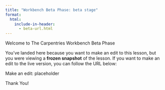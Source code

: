 ```yaml
---
title: "Workbench Beta Phase: beta stage"
format:
  html:
    include-in-header:
      - beta-url.html
---
```


Welcome to The Carpentries Workbench Beta Phase

You've landed here because you want to make an edit to this lesson, but you were
viewing a **frozen snapshot** of the lesson. If you want to make an edit to the
live version, you can follow the URL below: 


Make an edit: [placeholder]{#edit-url}

Thank You!

